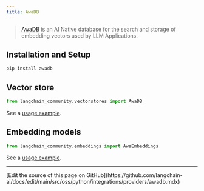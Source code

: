 ```yaml
---
title: AwaDB
---
```


>[AwaDB](https://github.com/awa-ai/awadb) is an AI Native database for the search and storage of embedding vectors used by LLM Applications.

## Installation and Setup

```bash
pip install awadb
```

## Vector store

```python
from langchain_community.vectorstores import AwaDB
```

See a [usage example](/oss/python/integrations/vectorstores/awadb).

## Embedding models

```python
from langchain_community.embeddings import AwaEmbeddings
```

See a [usage example](/oss/python/integrations/text_embedding/awadb).

---

<Callout icon="pen-to-square" iconType="regular">
  [Edit the source of this page on GitHub](https://github.com/langchain-ai/docs/edit/main/src/oss/python/integrations/providers/awadb.mdx)
</Callout>
